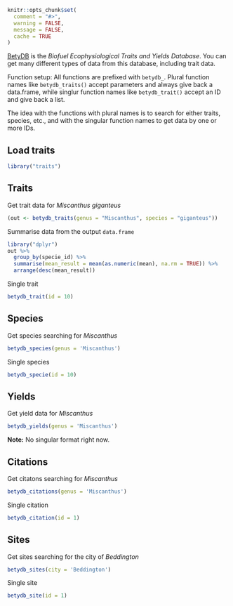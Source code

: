 <!--
%\VignetteEngine{knitr::knitr}
%\VignetteIndexEntry{Betydb Tutorial}
-->

```r
knitr::opts_chunk$set(
  comment = "#>", 
  warning = FALSE, 
  message = FALSE,
  cache = TRUE
)
```

[BetyDB](https://www.betydb.org/) is the _Biofuel Ecophysiological Traits and Yields Database_. You can get many different types of data from this database, including trait data. 

Function setup: All functions are prefixed with `betydb_`. Plural function names like `betydb_traits()` accept parameters and always give back a data.frame, while singlur function names like `betydb_trait()` accept an ID and give back a list. 

The idea with the functions with plural names is to search for either traits, species, etc., and with the singular function names to get data by one or more IDs.

## Load traits

```r
library("traits")
```

## Traits

Get trait data for _Miscanthus giganteus_

```r
(out <- betydb_traits(genus = "Miscanthus", species = "giganteus"))
```

Summarise data from the output `data.frame`

```r
library("dplyr")
out %>%
  group_by(specie_id) %>%
  summarise(mean_result = mean(as.numeric(mean), na.rm = TRUE)) %>%
  arrange(desc(mean_result))
```

Single trait

```r
betydb_trait(id = 10)
```

## Species

Get species searching for _Miscanthus_

```r
betydb_species(genus = 'Miscanthus')
```

Single species

```r
betydb_specie(id = 10)
```

## Yields

Get yield data for _Miscanthus_

```r
betydb_yields(genus = 'Miscanthus')
```

__Note:__ No singular format right now.


## Citations

Get citatons searching for _Miscanthus_

```r
betydb_citations(genus = 'Miscanthus')
```

Single citation

```r
betydb_citation(id = 1)
```

## Sites

Get sites searching for the city of _Beddington_

```r
betydb_sites(city = 'Beddington')
```

Single site

```r
betydb_site(id = 1)
```
